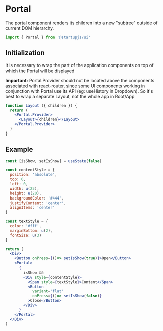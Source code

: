 
# Portal

The portal component renders its children into a new "subtree" outside of current DOM hierarchy.

```jsx
import { Portal } from '@startupjs/ui'
```

## Initialization

It is necessary to wrap the part of the application components on top of which the Portal will be displayed

**Important:** Portal.Provider should not be located above the components associated with react-router, since some UI components working in conjunction with Portal use its API (eg: useHistory in Dropdown). So it's best to wrap a separate Layout, not the whole app in Root/App

```jsx
function Layout ({ children }) {
  return (
    <Portal.Provider>
      <Layout>{children}</Layout>
    </Portal.Provider>
  )
}
```

## Example

```jsx example
const [isShow, setIsShow] = useState(false)

const contentStyle = {
  position: 'absolute',
  top: 0,
  left: 0,
  width: u(25),
  height: u(20),
  backgroundColor: '#444',
  justifyContent: 'center',
  alignItems: 'center'
}

const textStyle = {
  color: '#fff',
  marginBottom: u(2),
  fontSize: u(3)
}

return (
  <Div>
    <Button onPress={()=> setIsShow(true)}>Open</Button>
    <Portal>
      {
        isShow &&
        <Div style={contentStyle}>
          <Span style={textStyle}>Content</Span>
          <Button
            variant='flat'
            onPress={()=> setIsShow(false)}
          >Close</Button>
        </Div>
      }
    </Portal>
  </Div>
)
```
